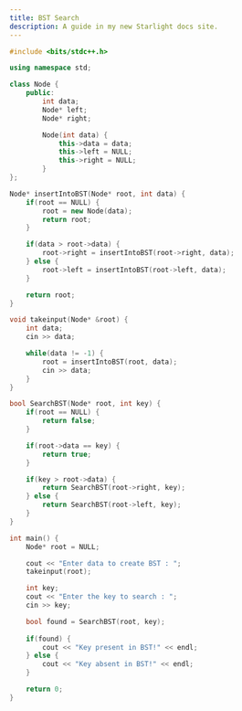 ```yaml
---
title: BST Search
description: A guide in my new Starlight docs site.
---
```


```c++
#include <bits/stdc++.h>

using namespace std;

class Node {
    public:
        int data;
        Node* left;
        Node* right;

        Node(int data) {
            this->data = data;
            this->left = NULL;
            this->right = NULL;
        }
};

Node* insertIntoBST(Node* root, int data) {
    if(root == NULL) {
        root = new Node(data);
        return root;
    }

    if(data > root->data) {
        root->right = insertIntoBST(root->right, data);
    } else {
        root->left = insertIntoBST(root->left, data);
    }

    return root;
}

void takeinput(Node* &root) {
    int data;
    cin >> data;

    while(data != -1) {
        root = insertIntoBST(root, data);
        cin >> data;
    }
}

bool SearchBST(Node* root, int key) {
    if(root == NULL) {
        return false;
    }

    if(root->data == key) {
        return true;
    }

    if(key > root->data) {
        return SearchBST(root->right, key);
    } else {
        return SearchBST(root->left, key);
    }
}

int main() {
    Node* root = NULL;

    cout << "Enter data to create BST : ";
    takeinput(root);

    int key;
    cout << "Enter the key to search : ";
    cin >> key;

    bool found = SearchBST(root, key);
    
    if(found) {
        cout << "Key present in BST!" << endl;
    } else {
        cout << "Key absent in BST!" << endl;
    }

    return 0;
}
```